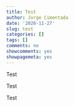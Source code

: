 ```yaml
---
title: Test
author: Jorge Cimentada
date: '2020-11-27'
slug: test
categories: []
tags: []
comments: no
showcomments: yes
showpagemeta: yes
---
```


Test

Test


Test
